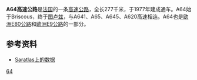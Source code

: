 '''A64高速公路'''是[[法国|法国]]的一条[[高速公路|高速公路]]，全长277千米，于1977年建成通车。A64始于Briscous，终于[[图卢兹|图卢兹]]，与A641、A65、A645、A620高速相连。A64也是[[欧洲E80公路|欧洲E80公路]]和[[欧洲E9公路|欧洲E9公路]]的一部分。

==参考资料==
*[http://saratlas.free.fr/index.php?page=autoroute&route=a64&lang=fr Saratlas上的数据]{{Wayback|url=http://saratlas.free.fr/index.php?page=autoroute&route=a64&lang=fr |date=20120205201658 }}{{fr}}

{{法国高速公路}}
[[Category:法国高速公路|64]]